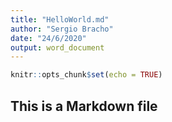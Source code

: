 ```yaml
---
title: "HelloWorld.md"
author: "Sergio Bracho"
date: "24/6/2020"
output: word_document
---
```


```r
knitr::opts_chunk$set(echo = TRUE)
```

## This is a Markdown file
